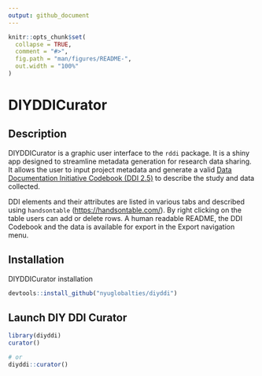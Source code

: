 ```yaml
---
output: github_document
---
```


<!-- README.md is generated from README.Rmd. Please edit that file -->

```r
knitr::opts_chunk$set(
  collapse = TRUE,
  comment = "#>",
  fig.path = "man/figures/README-",
  out.width = "100%"
)
```

# DIYDDICurator

## Description

DIYDDICurator is a graphic user interface to the `rddi` package. It is a
shiny app designed to streamline metadata generation for research data
sharing. It allows the user to input project metadata and generate a
valid [Data Documentation Initiative Codebook (DDI
2.5)](https://ddialliance.org/Specification/DDI-Codebook/2.5/) to
describe the study and data collected.

DDI elements and their attributes are listed in various tabs and
described using `handsontable` (<https://handsontable.com/>). By right
clicking on the table users can add or delete rows. A human readable
README, the DDI Codebook and the data is available for export in the
Export navigation menu.

## Installation

DIYDDICurator installation

``` r
devtools::install_github("nyuglobalties/diyddi")
```

## Launch DIY DDI Curator

``` r
library(diyddi)
curator()

# or
diyddi::curator()
```
